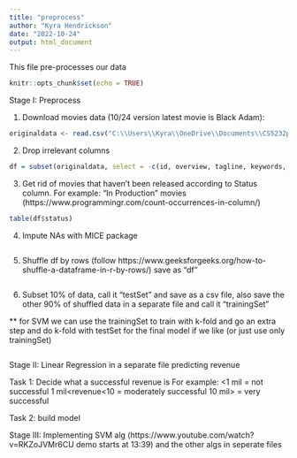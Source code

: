---
title: "preprocess"
author: "Kyra Hendrickson"
date: "2022-10-24"
output: html_document
---
This file pre-processes our data

```{r setup, include=FALSE}
knitr::opts_chunk$set(echo = TRUE)
```
Stage I: Preprocess

1. Download movies data (10/24 version latest movie is Black Adam):
```{r}
originaldata <- read.csv("C:\\Users\\Kyra\\OneDrive\\Documents\\CS5232project\\movies.csv")
```

2. Drop irrelevant columns
```{r}
df = subset(originaldata, select = -c(id, overview, tagline, keywords, poster_path, backdrop_path, recommendations) )
```

3. Get rid of movies that haven't been released according to Status column. For example: "In Production" movies (https://www.programmingr.com/count-occurrences-in-column/)
```{r}
table(df$status)
```

4. Impute NAs with MICE package
```{r}

```

5. Shuffle df by rows (follow https://www.geeksforgeeks.org/how-to-shuffle-a-dataframe-in-r-by-rows/) save as "df"
```{r}

```

6. Subset 10% of data, call it "testSet" and save as a csv file, also save the other 90% of shuffled data in a separate file and call it "trainingSet"

** for SVM we can use the trainingSet to train with k-fold and go an extra step and do k-fold with testSet for the final model if we like (or just use only trainingSet)
```{r}

```

Stage II: Linear Regression in a separate file predicting revenue

Task 1: Decide what a successful revenue is
For example:
 <1 mil = not successful
1 mil<revenue<10 = moderately successful
10 mil> = very successful

Task 2: build model

Stage III:
Implementing SVM alg (https://www.youtube.com/watch?v=RKZoJVMr6CU demo starts at 13:39) and the other algs in seperate files

